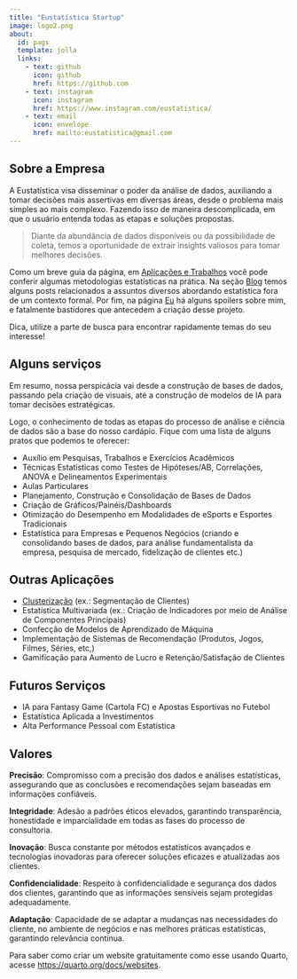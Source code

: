 ```yaml
---
title: "Eustatística Startup"
image: logo2.png
about:
  id: pags
  template: jolla
  links: 
    - text: github
      icon: github
      href: https://github.com
    - text: instagram
      icon: instagram
      href: https://www.instagram.com/eustatistica/     
    - text: email
      icon: envelope
      href: mailto:eustatistica@gmail.com
---
```


## Sobre a Empresa {.justify}

A Eustatística visa disseminar o poder da análise de dados, auxiliando a tomar decisões mais assertivas em diversas áreas, desde o problema mais simples ao mais complexo. Fazendo isso de maneira descomplicada, em que o usuário entenda todas as etapas e soluções propostas.

>Diante da abundância de dados disponíveis ou da possibilidade de coleta, temos a oportunidade de extrair insights valiosos para tomar melhores decisões.

Como um breve guia da página, em [Aplicações e Trabalhos](page2.qmd) você pode conferir algumas metodologias estatísticas na prática. Na seção [Blog](blog.qmd) temos alguns posts relacionados a assuntos diversos abordando estatística fora de um contexto formal. Por fim, na página [Eu](page3.qmd) há alguns spoilers sobre mim, e fatalmente bastidores que antecedem a criação desse projeto.

Dica, utilize a parte de busca para encontrar rapidamente temas do seu interesse!

## Alguns serviços {.justify}

Em resumo, nossa perspicácia vai desde a construção de bases de dados, passando pela criação de visuais, até a construção de modelos de IA para tomar decisões estratégicas.

Logo, o conhecimento de todas as etapas do processo de análise e ciência de dados são a base do nosso cardápio. Fique com uma lista de alguns pratos que podemos te oferecer:

-   Auxílio em Pesquisas, Trabalhos e Exercícios Acadêmicos
-   Técnicas Estatísticas como Testes de Hipóteses/AB, Correlações, ANOVA e Delineamentos Experimentais
-   Aulas Particulares
-   Planejamento, Construção e Consolidação de Bases de Dados
-   Criação de Gráficos/Painéis/Dashboards
-   Otimização do Desempenho em Modalidades de eSports e Esportes Tradicionais
-   Estatística para Empresas e Pequenos Negócios (criando e consolidando bases de dados, para análise fundamentalista da empresa, pesquisa de mercado, fidelização de clientes etc.)

## Outras Aplicações {.justify}

-   [Clusterização](conte/clusterizacao/clusterizacao.qmd) (ex.: Segmentação de Clientes)
-   Estatística Multivariada (ex.: Criação de Indicadores por meio de Análise de Componentes Principais)
-   Confecção de Modelos de Aprendizado de Máquina
-   Implementação de Sistemas de Recomendação  (Produtos, Jogos, Filmes, Séries, etc,)
-   Gamificação para Aumento de Lucro e Retenção/Satisfação de Clientes

## Futuros Serviços {.justify}

-   IA para Fantasy Game (Cartola FC) e Apostas Esportivas no Futebol
-   Estatística Aplicada a Investimentos
-   Alta Performance Pessoal com Estatística



## Valores {.justify}

**Precisão**: Compromisso com a precisão dos dados e análises estatísticas, assegurando que as conclusões e recomendações sejam baseadas em informações confiáveis.

**Integridade**: Adesão a padrões éticos elevados, garantindo transparência, honestidade e imparcialidade em todas as fases do processo de consultoria.

**Inovação**: Busca constante por métodos estatísticos avançados e tecnologias inovadoras para oferecer soluções eficazes e atualizadas aos clientes.

**Confidencialidade**: Respeito à confidencialidade e segurança dos dados dos clientes, garantindo que as informações sensíveis sejam protegidas adequadamente.

**Adaptação**: Capacidade de se adaptar a mudanças nas necessidades do cliente, no ambiente de negócios e nas melhores práticas estatísticas, garantindo relevância contínua.







::: {#pf-heading}
Para saber como criar um website gratuitamente como esse usando Quarto, acesse <https://quarto.org/docs/websites>.
:::
